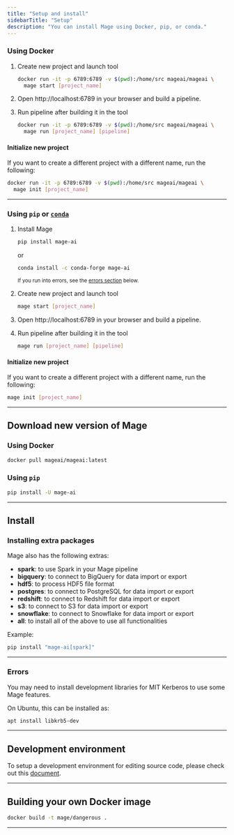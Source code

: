 ```yaml
---
title: "Setup and install"
sidebarTitle: "Setup"
description: "You can install Mage using Docker, pip, or conda."
---
```


### Using Docker

1. Create new project and launch tool

   ```bash
   docker run -it -p 6789:6789 -v $(pwd):/home/src mageai/mageai \
     mage start [project_name]
   ```

2. Open http://localhost:6789 in your browser and build a pipeline.

3. Run pipeline after building it in the tool

   ```bash
   docker run -it -p 6789:6789 -v $(pwd):/home/src mageai/mageai \
     mage run [project_name] [pipeline]
   ```

#### Initialize new project

If you want to create a different project with a different name, run the
following:

```bash
docker run -it -p 6789:6789 -v $(pwd):/home/src mageai/mageai \
  mage init [project_name]
```

---

### Using `pip` or [`conda`](https://github.com/conda-forge/mage-ai-feedstock)

1. Install Mage

   ```bash
   pip install mage-ai
   ```

   or

   ```bash
   conda install -c conda-forge mage-ai
   ```

   <sub>If you run into errors, see the [errors section](#errors) below.</sub>

2. Create new project and launch tool

   ```bash
   mage start [project_name]
   ```

3. Open http://localhost:6789 in your browser and build a pipeline.
4. Run pipeline after building it in the tool

   ```bash
   mage run [project_name] [pipeline]
   ```

#### Initialize new project

If you want to create a different project with a different name, run the
following:

```bash
mage init [project_name]
```

---

## Download new version of Mage

### Using Docker

```bash
docker pull mageai/mageai:latest
```

### Using `pip`

```bash
pip install -U mage-ai
```

---

## Install

### Installing extra packages

Mage also has the following extras:

- **spark**: to use Spark in your Mage pipeline
- **bigquery**: to connect to BigQuery for data import or export
- **hdf5**: to process HDF5 file format
- **postgres**: to connect to PostgreSQL for data import or export
- **redshift**: to connect to Redshift for data import or export
- **s3**: to connect to S3 for data import or export
- **snowflake**: to connect to Snowflake for data import or export
- **all**: to install all of the above to use all functionalities

Example:

```bash
pip install "mage-ai[spark]"
```

---

### Errors

You may need to install development libraries for MIT Kerberos to use some Mage
features.

On Ubuntu, this can be installed as:

```bash
apt install libkrb5-dev
```

---

## Development environment

To setup a development environment for editing source code, please check out
this [document](/community/contributing).

---

## Building your own Docker image

```bash
docker build -t mage/dangerous .
```

---
